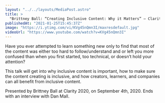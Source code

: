 ```yaml
---
layout: "../../layouts/MediaPost.astro"
title: >
  "Brittney Ball: “Creating Inclusive Content: Why it Matters” — Clarity 2020"
publishedAt: "2021-01-25T15:45:37Z"
image: "https://i.ytimg.com/vi/KVg45nQmn3I/maxresdefault.jpg"
videoUrl: "https://www.youtube.com/watch?v=KVg45nQmn3I"
---
```


Have you ever attempted to learn something new only to find that most of the content was either too hard to follow/understand and or left you more confused than when you first started, too technical, or doesn’t hold your attention?

This talk will get into why inclusive content is important, how to make sure the content creating is inclusive, and how creators, learners, and companies can all benefit from inclusive content.

Presented by Brittney Ball at Clarity 2020, on September 4th, 2020. Ends with an interview with Dan Mall.
